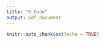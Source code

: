 ---
title: "R Code"
output: pdf_document
---

```{r setup, include=FALSE}
knitr::opts_chunk$set(echo = TRUE)
```

```{r runanalysis, code=readLines('ML-Project-NMURPHY.R'), echo=TRUE, eval=FALSE}
```

